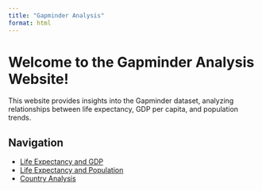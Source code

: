 ```yaml
---
title: "Gapminder Analysis"
format: html
---
```


# Welcome to the Gapminder Analysis Website!

This website provides insights into the Gapminder dataset, analyzing relationships between life expectancy, GDP per capita, and population trends.

## Navigation
- [Life Expectancy and GDP](life-gdp.qmd)
- [Life Expectancy and Population](life-population.qmd)
- [Country Analysis](country.qmd)
